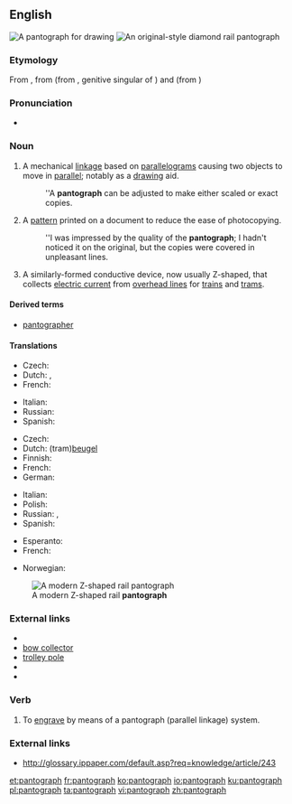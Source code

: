 ==English==
[[Image:Pantograph (cropped).jpg|thumb|A '''pantograph''' for drawing]]
[[Image:Schynige Platte diamond pantograph.jpg|thumb|An original-style diamond rail '''pantograph''']]

===Etymology===
From {{etyl|fr|en}} {{term|pantographe|lang=fr}}, from {{term|panto-|lang=fr}} (from {{etyl|grc|en}} {{term|παντός|lang=grc}}, genitive singular of {{term|πᾶν||lang=grc|all}}) and {{term|-graphe|lang=fr}} (from {{term|γράφειν||lang=grc|to write}})

===Pronunciation===
* {{a|UK}} {{IPA|/ˈpantəɡɹɑːf/|/ˈpantəɡɹaf/|lang=en}}

===Noun===
{{en-noun}}

# A mechanical [[linkage]] based on [[parallelogram]]s causing two objects to move in [[parallel]]; notably as a [[drawing]] aid.
#: ''A '''pantograph''' can be adjusted to make either scaled or exact copies.
# A [[pattern]] printed on a document to reduce the ease of photocopying.
#: ''I was impressed by the quality of the '''pantograph'''; I hadn't noticed it on the original, but the copies were covered in unpleasant lines.
# {{context|rail transport|lang=en}} A similarly-formed conductive device, now usually Z-shaped, that collects [[electric current]] from [[overhead line]]s for [[train]]s and [[tram]]s.

====Derived terms====
* [[pantographer]]

====Translations====
{{trans-top|mechanical drawing aid}}
* Czech: {{t+|cs|pantograf|m}}
* Dutch: {{t+|nl|pantograaf}}, {{t|nl|tekenaap|m}}
* French: {{t+|fr|pantographe|m}}
{{trans-mid}}
* Italian: {{t+|it|pantografo|m}}
* Russian: {{t+|ru|панто́граф|m}}
* Spanish: {{t+|es|pantógrafo|m}}
{{trans-bottom}}

{{trans-top|rail transport: Device that collects electric current from overhead lines}}
* Czech: {{t+|cs|pantograf|m}}
* Dutch: (tram)[[beugel]]
* Finnish: {{t|fi|virroitin}}
* French: {{t+|fr|pantographe|m}}
* German: {{t|de|Stromabnehmer|m}}
{{trans-mid}}
* Italian: {{t+|it|pantografo|m}}
* Polish: {{t+|pl|pantograf|m}}
* Russian: {{t+|ru|панто́граф|m}}, {{t+|ru|токоприёмник|m}}
* Spanish: {{t+|es|pantógrafo|m}}
{{trans-bottom}}

{{checktrans-top}}
* Esperanto: {{t-check|eo|pantografo}}
* French: {{t-check|fr|pantographe|m}}
{{trans-mid}}
* Norwegian: {{t-check|no|pantograf}}
{{trans-bottom}}

[[Image:Pantograaf lichtrail.jpg|thumb|A modern Z-shaped rail '''pantograph''']]

===External links===
* {{pedia}}
* [[bow collector]]
* [[trolley pole]]
* {{pedia|Pantograph (rail)}}
* {{comcatlite|Pantographs}}

===Verb===
{{en-verb}}

# To [[engrave]] by means of a pantograph (parallel linkage) system.

===External links===
* http://glossary.ippaper.com/default.asp?req=knowledge/article/243

[[et:pantograph]]
[[fr:pantograph]]
[[ko:pantograph]]
[[io:pantograph]]
[[ku:pantograph]]
[[pl:pantograph]]
[[ta:pantograph]]
[[vi:pantograph]]
[[zh:pantograph]]